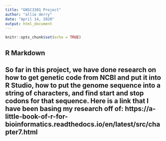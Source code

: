---
title: "GNSC3301 Project"
author: "allie derry"
date: "April 14, 2020"
output: html_document
---

```{r setup, include=FALSE}
knitr::opts_chunk$set(echo = TRUE)
```

## R Markdown

## So far in this project, we have done research on how to get genetic code from NCBI and put it into R Studio, how to put the genome sequence into a string of characters, and find start and stop codons for that sequence. Here is a link that I have been basing my research off of: https://a-little-book-of-r-for-bioinformatics.readthedocs.io/en/latest/src/chapter7.html 
